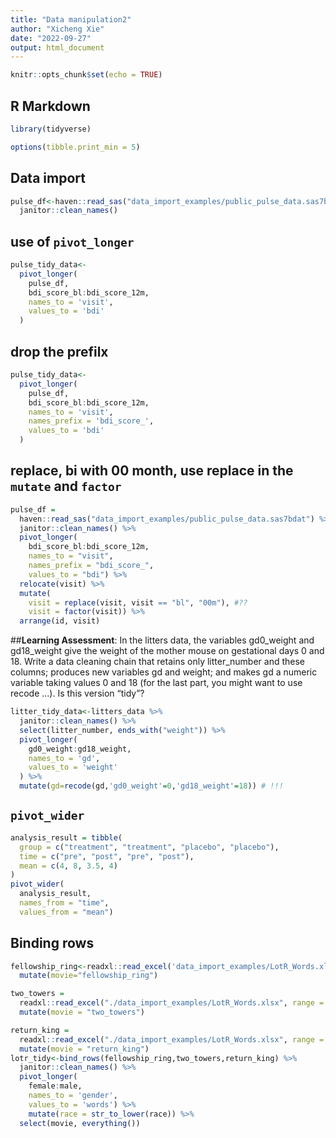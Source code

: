 ```yaml
---
title: "Data manipulation2"
author: "Xicheng Xie"
date: "2022-09-27"
output: html_document
---
```


```r
knitr::opts_chunk$set(echo = TRUE)
```

## R Markdown
```r
library(tidyverse)

options(tibble.print_min = 5)
```

## Data import

```r
pulse_df<-haven::read_sas("data_import_examples/public_pulse_data.sas7bdat") %>% 
  janitor::clean_names()

```

## use of `pivot_longer`
```r
pulse_tidy_data<-
  pivot_longer(
    pulse_df,
    bdi_score_bl:bdi_score_12m,
    names_to = 'visit',
    values_to = 'bdi'
  )
```

## drop the prefilx
```r
pulse_tidy_data<-
  pivot_longer(
    pulse_df,
    bdi_score_bl:bdi_score_12m,
    names_to = 'visit',
    names_prefix = 'bdi_score_',
    values_to = 'bdi'
  )
```

## replace, bi with 00 month, use replace in the `mutate` and `factor`
```r
pulse_df = 
  haven::read_sas("data_import_examples/public_pulse_data.sas7bdat") %>%
  janitor::clean_names() %>%
  pivot_longer(
    bdi_score_bl:bdi_score_12m,
    names_to = "visit", 
    names_prefix = "bdi_score_",
    values_to = "bdi") %>%
  relocate(visit) %>%
  mutate(
    visit = replace(visit, visit == "bl", "00m"), #??
    visit = factor(visit)) %>%
  arrange(id, visit)
```

##**Learning Assessment**: 
In the litters data, the variables gd0_weight and gd18_weight give the weight of the mother mouse on gestational days 0 and 18. Write a data cleaning chain that retains only litter_number and these columns; produces new variables gd and weight; and makes gd a numeric variable taking values 0 and 18 (for the last part, you might want to use recode …). Is this version “tidy”?

```r
litter_tidy_data<-litters_data %>% 
  janitor::clean_names() %>% 
  select(litter_number, ends_with("weight")) %>% 
  pivot_longer(
    gd0_weight:gd18_weight,
    names_to = 'gd',
    values_to = 'weight'
  ) %>% 
  mutate(gd=recode(gd,'gd0_weight'=0,'gd18_weight'=18)) # !!!
```

## `pivot_wider`
```r
analysis_result = tibble(
  group = c("treatment", "treatment", "placebo", "placebo"),
  time = c("pre", "post", "pre", "post"),
  mean = c(4, 8, 3.5, 4)
)
pivot_wider(
  analysis_result, 
  names_from = "time", 
  values_from = "mean")
```
## Binding rows
```r
fellowship_ring<-readxl::read_excel('data_import_examples/LotR_Words.xlsx',range = "B3:D6") %>% 
  mutate(movie="fellowship_ring")

two_towers = 
  readxl::read_excel("./data_import_examples/LotR_Words.xlsx", range = "F3:H6") %>%
  mutate(movie = "two_towers")

return_king = 
  readxl::read_excel("./data_import_examples/LotR_Words.xlsx", range = "J3:L6") %>%
  mutate(movie = "return_king")
lotr_tidy<-bind_rows(fellowship_ring,two_towers,return_king) %>% 
  janitor::clean_names() %>% 
  pivot_longer(
    female:male,
    names_to = 'gender',
    values_to = 'words') %>% 
    mutate(race = str_to_lower(race)) %>% 
  select(movie, everything()) 
```


